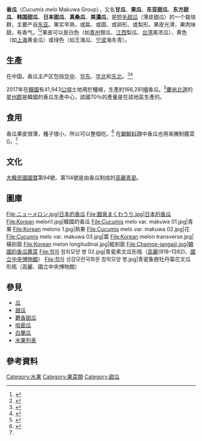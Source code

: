 {{Infobox cultivar
|name=香瓜
|image=Korean melon-Chamoe-01.jpg
|species=[[甜瓜|甜瓜]] {{sname|''Cucumis melo''}}
|subspecies=[[短毛甜瓜|短毛甜瓜]] {{sname|''C. m.'' subsp. ''agrestis''}}
|group=Makuwa Group
}}
'''香瓜'''（''Cucumis melo'' Makuwa Group），又名'''甘瓜'''、'''果瓜'''、'''东亚甜瓜'''、'''东方甜瓜'''、'''韩国甜瓜'''、'''日本甜瓜'''、'''真桑瓜'''、'''美濃瓜'''，是[[短毛甜瓜|短毛甜瓜]]（薄皮甜瓜）的一个栽培群，主要产自[[东亚|东亚]]。果实早熟，或扁、或圆、或卵形、或梨形。果皮光滑，果肉味甜，有香气。<ref>{{Cite journal|title=Some comments on infraspecific classification of cultivars of melon|author=|url=https://www.actahort.org/books/510/510_4.htm|last=Pitrat|first=M.|last2=Hanelt|first2=P.|date=2000-03|journal=Acta Horticulturae|issue=510|doi=10.17660/ActaHortic.2000.510.4|others=|year=|volume=|page=|pages=29–36|issn=0567-7572|pmid=|last3=Hammer|first3=K.}}</ref><ref>{{Cite book|chapter=''Cucumis melo'' (Makuwa Group)|title=Edible Medicinal And Non-Medicinal Plants: Volume 2, Fruits|url=https://doi.org/10.1007/978-94-007-1764-0_34|publisher=Springer Netherlands|date=2012|location=Dordrecht|isbn=978-94-007-1764-0|pages=219–221|doi=10.1007/978-94-007-1764-0_34|language=en|first=T. K.|last=Lim|editor-first=T. K.|editor-last=Lim|year=}}</ref>果皮可以是白色（如[[青州|青州]]银瓜、[[江西|江西]]梨瓜、[[台湾|台湾]]美浓瓜）、黄色（如[[上海|上海]]黄金瓜）或绿色（如王海瓜、[[宁波|宁波]]海冬青）。

==生產==
在中国，香瓜主产区包括[[华中|华中]]、[[华东|华东]]、[[华北|华北]]和[[中国东北地区|东北]]。<ref>{{Cite journal|title=中国甜瓜种质资源形态性状遗传多样性分析|author=胡建斌; 马双武; 简在海; 王吉明; 李琼; 苏艳|url=http://www.zwyczy.cn/ch/reader/create_pdf.aspx?file_no=20121024002&flag=1&journal_id=zwyczyxb&year_id=2013|journal=植物遗传资源学报|issue=4|doi=|others=|year=2013|volume=14|page=|pmid=}}</ref><ref>{{Cite web|title=甜瓜|url=http://www.cgris.net/kp/%E7%94%9C%E7%93%9C.htm|accessdate=2020-01-19|author=|date=|format=|work=中国作物种质资源信息网络（CGRIS）|publisher=|language=}}</ref>

2017年在[[韓國|韓國]]有41,943[[公頃|公頃]]土地用於種植，生產約166,281[[公噸|噸]]香瓜。<ref name="KOSIS 2018">{{cite web |title=채소생산량(과채류) |url=http://kosis.kr/statHtml/statHtml.do?orgId=101&tblId=DT_1ET0027&conn_path=I2 |website=Korean Statistical Information Service |publisher=統計廳 |accessdate=2018-10-29 |language=ko |date=2018-09-06}}</ref>[[慶尚北道|慶尚北道]]的[[星州郡|星州郡]]是韓國的香瓜生產中心，該國70％的產量是在該地區生產的。

==食用==
香瓜果皮很薄，種子很小，所以可以整個吃。<ref name="Lim 2012">{{cite journal |last=Lim |first=T. K. |title=''Cucumis melo'' (Makuwa Group) |journal=Edible Medicinal and Non-Medicinal Plants |date=2012 |page=219–221 |doi=10.1007/978-94-007-1764-0_34 |url=https://link.springer.com/chapter/10.1007%2F978-94-007-1764-0_34 |accessdate=2018-10-29 |publisher=[[施普林格科學+商業媒體|Springer]] |location=Dordrecht |language=en |isbn=978-94-007-1763-3}}</ref> 在[[朝鮮料理|朝鮮料理]]中香瓜也用来腌制醬菜({{lang|ko|장아찌}})。<ref name="Lim 2012" />

==文化==
[[大韓民國國寶|大韓民國國寶]]第94號、第114號是由香瓜制成的[[高麗青瓷|高麗青瓷]]。

==圖庫==
<gallery>
File:ニューメロン.jpg|日本的香瓜
File:銀泉まくわうり.jpg|日本的香瓜
File:Korean melon1.jpg|韓國的香瓜
File:Cucumis melo var. makuwa 01.jpg|青果
File:Korean melons 1.jpg|熟果
File:Cucumis melo var. makuwa 02.jpg|花
File:Cucumis melo var. makuwa 03.jpg|葉
File:Korean melon transverse.jpg|橫剖面
File:Korean melon longitudinal.jpg|縱剖面
File:Chamoe-jangajji.jpg|韓國的香瓜醬菜
File:청자 참외모양 병 02.jpg|青瓷素文瓜形瓶（[[高麗|高麗]](918–1392)、[[國立中央博物館|國立中央博物館]]）
File:청자 상감모란국화문 참외모양 병.jpg|青瓷象嵌牡丹菊花文瓜形瓶（高麗、國立中央博物館）
</gallery>

== 參見 ==
{{Portal box|植物|饮食}}
* [[瓜|瓜]]
* [[甜瓜|甜瓜]]
* [[麝香甜瓜|麝香甜瓜]]
* [[哈密瓜|哈密瓜]]
* [[白蘭瓜|白蘭瓜]]
* [[水果列表|水果列表]]

==參考資料==
{{Reflist}}

[[Category:水果|Category:水果]]
[[Category:果菜類|Category:果菜類]]
[[Category:甜瓜|Category:甜瓜]]